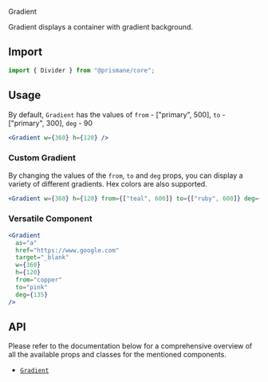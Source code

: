 <Versatile>Gradient</Versatile>

Gradient displays a container with gradient background.

## Import

```js
import { Divider } from "@prismane/core";
```

## Usage

By default, `Gradient` has the values of `from` - ["primary", 500], `to` - ["primary", 300], `deg` - 90

```jsx
<Gradient w={360} h={120} />
```

### Custom Gradient

By changing the values of the `from`, `to` and `deg` props, you can display a variety of different gradients. Hex colors are also supported.

```jsx
<Gradient w={360} h={120} from={["teal", 600]} to={["ruby", 600]} deg={45} />
```

### Versatile Component

```jsx
<Gradient
  as="a"
  href="https://www.google.com"
  target="_blank"
  w={360}
  h={120}
  from="copper"
  to="pink"
  deg={135}
/>
```

## API

Please refer to the documentation below for a comprehensive overview of all the available props and classes for the mentioned components.

- [`Gradient`](/docs/components-api/gradient-api)
